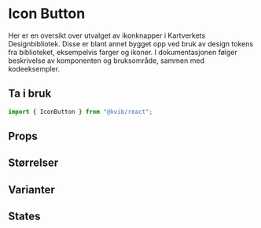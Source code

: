 
<Meta of={IconButtonStories} />

# Icon Button

Her er en oversikt over utvalget av ikonknapper i Kartverkets Designbibliotek. Disse er blant annet bygget opp ved bruk av design tokens fra biblioteket, eksempelvis farger og ikoner. I dokumentasjonen følger beskrivelse av komponenten og bruksområde, sammen med kodeeksempler.

## Ta i bruk

```jsx
import { IconButton } from "@kvib/react";
```

## Props

<Canvas of={IconButtonStories.IconButton} />
<Controls of={IconButtonStories.IconButton} />

## Størrelser

<Canvas of={IconButtonStories.IconButtonSizes} />

## Varianter

<Canvas of={IconButtonStories.IconButtonVariants} />

## States

<Canvas of={IconButtonStories.IconButtonStates} />
